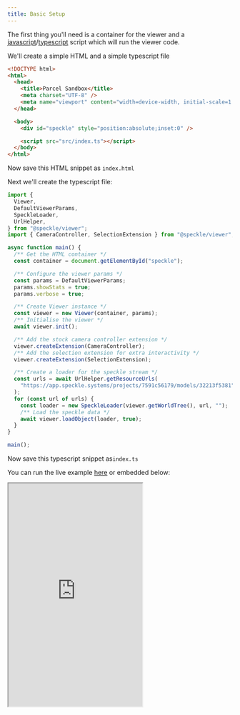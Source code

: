 ```yaml
---
title: Basic Setup
---
```


The first thing you'll need is a container for the viewer and a [javascript](https://developer.mozilla.org/en-US/docs/Web/JavaScript)/[typescript](https://www.typescriptlang.org/) script which will run the viewer code. 

We'll create a simple HTML and a simple typescript file
```html Basic Setup HTML
<!DOCTYPE html>
<html>
  <head>
    <title>Parcel Sandbox</title>
    <meta charset="UTF-8" />
    <meta name="viewport" content="width=device-width, initial-scale=1.0" />
  </head>

  <body>
    <div id="speckle" style="position:absolute;inset:0" />

    <script src="src/index.ts"></script>
  </body>
</html>
```
Now save this HTML snippet as `index.html`

Next we'll create the typescript file: 

```typescript Basic Setup JavaScript [expandable]
import {
  Viewer,
  DefaultViewerParams,
  SpeckleLoader,
  UrlHelper,
} from "@speckle/viewer";
import { CameraController, SelectionExtension } from "@speckle/viewer";

async function main() {
  /** Get the HTML container */
  const container = document.getElementById("speckle");

  /** Configure the viewer params */
  const params = DefaultViewerParams;
  params.showStats = true;
  params.verbose = true;

  /** Create Viewer instance */
  const viewer = new Viewer(container, params);
  /** Initialise the viewer */
  await viewer.init();

  /** Add the stock camera controller extension */
  viewer.createExtension(CameraController);
  /** Add the selection extension for extra interactivity */
  viewer.createExtension(SelectionExtension);

  /** Create a loader for the speckle stream */
  const urls = await UrlHelper.getResourceUrls(
    "https://app.speckle.systems/projects/7591c56179/models/32213f5381"
  );
  for (const url of urls) {
    const loader = new SpeckleLoader(viewer.getWorldTree(), url, "");
    /** Load the speckle data */
    await viewer.loadObject(loader, true);
  }
}

main();

```
Now save this typescript snippet as`index.ts`

You can run the live example [here](https://stackblitz.com/edit/speckle-basic-setup?embed=1&file=src/main.ts&view=preview&hideExplorer=true&hideNavigation=true) 
or <Tooltip tip="Embedding works only on chromium based browsers">embedded</Tooltip> below:

<Frame caption="Basic Setup Example">
  <iframe
    src="https://stackblitz.com/edit/speckle-basic-setup?embed=1&file=src/main.ts&view=preview&hideExplorer=true&hideNavigation=true"
    height="500"
    style={{ width: '100%', border: 0 }}
    allowFullScreen
  ></iframe>
</Frame>
